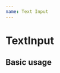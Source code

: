 ```yaml
---
name: Text Input
---
```



# TextInput


## Basic usage

<Playground>
<TextInput
  ui={{
    size: { h: '50', w: '180' },
    color: { txt: 'black', bg: 'white' },
    border: { w: '4', style: 'solid', color: '#1fa3b8', r: '5' },
    margin: { l: '20', t: '20' },
    placeholder: 'text',
    text: { size: '1', space: '1' },
    type: 'text',
    font: { size: '30', fam: 'Monospace' },
  }}
/>
</Playground>
